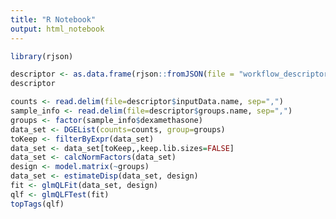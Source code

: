 ```yaml
---
title: "R Notebook"
output: html_notebook
---
```

```r
library(rjson)
```
```r
descriptor <- as.data.frame(rjson::fromJSON(file = "workflow_descriptor.json"))
descriptor
```

```r
counts <- read.delim(file=descriptor$inputData.name, sep=",")
sample_info <- read.delim(file=descriptor$groups.name, sep=",")
groups <- factor(sample_info$dexamethasone)
data_set <- DGEList(counts=counts, group=groups)
toKeep <- filterByExpr(data_set)
data_set <- data_set[toKeep,,keep.lib.sizes=FALSE]
data_set <- calcNormFactors(data_set)
design <- model.matrix(~groups)
data_set <- estimateDisp(data_set, design)
fit <- glmQLFit(data_set, design)
qlf <- glmQLFTest(fit) 
topTags(qlf)
```
